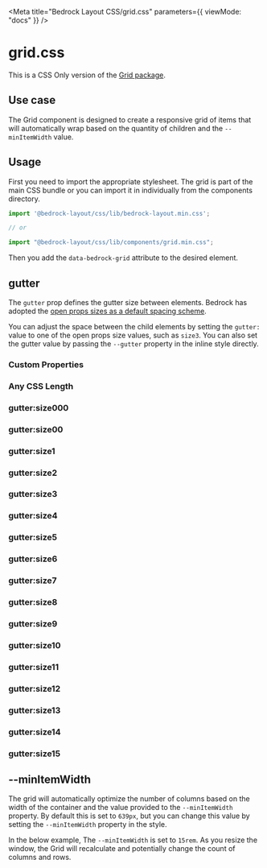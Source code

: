 

<Meta title="Bedrock Layout CSS/grid.css" parameters={{ viewMode: "docs" }} />

# grid.css

This is a CSS Only version of the [Grid package](/?path=/docs/components-grid--api).

## Use case

The Grid component is designed to create a responsive grid of items that will automatically wrap based on the quantity of children and the `--minItemWidth` value.

## Usage

First you need to import the appropriate stylesheet. The grid is part of the main CSS bundle or you can import it in individually from the components directory.

```javascript
import '@bedrock-layout/css/lib/bedrock-layout.min.css';

// or

import "@bedrock-layout/css/lib/components/grid.min.css";
```

Then you add the `data-bedrock-grid` attribute to the desired element.

## gutter

The `gutter` prop defines the gutter size between elements. Bedrock has adopted the [open props sizes as a default spacing scheme](https://open-props.style/#sizes).

You can adjust the space between the child elements by setting the `gutter:` value to one of the open props size values, such as `size3`. You can also set the gutter value by passing the `--gutter` property in the inline style directly.

<Canvas withSource="open">
  <Story name="gutter">
    <h3>Custom Properties</h3>
    <div
      data-bedrock-grid
      style={{ "--gutter": "var(--size-2)", "--minItemWidth": "15rem" }}
    >
      <Component />
      <Component />
      <Component />
      <Component />
      <Component />
    </div>
    <h3>Any CSS Length</h3>
    <div
      data-bedrock-grid
      style={{ "--gutter": "2rem", "--minItemWidth": "15rem" }}
    >
      <Component />
      <Component />
      <Component />
      <Component />
      <Component />
    </div>
    <h3>gutter:size000</h3>
    <div
      data-bedrock-grid="gutter:size000"
      style={{ "--minItemWidth": "15rem" }}
    >
      <Component />
      <Component />
      <Component />
      <Component />
      <Component />
    </div>
    <h3>gutter:size00</h3>
    <div
      data-bedrock-grid="gutter:size00"
      style={{ "--minItemWidth": "15rem" }}
    >
      <Component />
      <Component />
      <Component />
      <Component />
      <Component />
    </div>
    <h3>gutter:size1</h3>
    <div data-bedrock-grid="gutter:size1" style={{ "--minItemWidth": "15rem" }}>
      <Component />
      <Component />
      <Component />
      <Component />
      <Component />
    </div>
    <h3>gutter:size2</h3>
    <div data-bedrock-grid="gutter:size2" style={{ "--minItemWidth": "15rem" }}>
      <Component />
      <Component />
      <Component />
      <Component />
      <Component />
    </div>
    <h3>gutter:size3</h3>
    <div data-bedrock-grid="gutter:size3" style={{ "--minItemWidth": "15rem" }}>
      <Component />
      <Component />
      <Component />
      <Component />
      <Component />
    </div>
    <h3>gutter:size4</h3>
    <div data-bedrock-grid="gutter:size4" style={{ "--minItemWidth": "15rem" }}>
      <Component />
      <Component />
      <Component />
      <Component />
      <Component />
    </div>
    <h3>gutter:size5</h3>
    <div data-bedrock-grid="gutter:size5" style={{ "--minItemWidth": "15rem" }}>
      <Component />
      <Component />
      <Component />
      <Component />
      <Component />
    </div>
    <h3>gutter:size6</h3>
    <div data-bedrock-grid="gutter:size6" style={{ "--minItemWidth": "15rem" }}>
      <Component />
      <Component />
      <Component />
      <Component />
      <Component />
    </div>
    <h3>gutter:size7</h3>
    <div data-bedrock-grid="gutter:size7" style={{ "--minItemWidth": "15rem" }}>
      <Component />
      <Component />
      <Component />
      <Component />
      <Component />
    </div>
    <h3>gutter:size8</h3>
    <div data-bedrock-grid="gutter:size8" style={{ "--minItemWidth": "15rem" }}>
      <Component />
      <Component />
      <Component />
      <Component />
      <Component />
    </div>
    <h3>gutter:size9</h3>
    <div data-bedrock-grid="gutter:size9" style={{ "--minItemWidth": "15rem" }}>
      <Component />
      <Component />
      <Component />
      <Component />
      <Component />
    </div>
    <h3>gutter:size10</h3>
    <div
      data-bedrock-grid="gutter:size10"
      style={{ "--minItemWidth": "15rem" }}
    >
      <Component />
      <Component />
      <Component />
      <Component />
      <Component />
    </div>
    <h3>gutter:size11</h3>
    <div
      data-bedrock-grid="gutter:size11"
      style={{ "--minItemWidth": "15rem" }}
    >
      <Component />
      <Component />
      <Component />
      <Component />
      <Component />
    </div>
    <h3>gutter:size12</h3>
    <div
      data-bedrock-grid="gutter:size12"
      style={{ "--minItemWidth": "15rem" }}
    >
      <Component />
      <Component />
      <Component />
      <Component />
      <Component />
    </div>
    <h3>gutter:size13</h3>
    <div
      data-bedrock-grid="gutter:size13"
      style={{ "--minItemWidth": "15rem" }}
    >
      <Component />
      <Component />
      <Component />
      <Component />
      <Component />
    </div>
    <h3>gutter:size14</h3>
    <div
      data-bedrock-grid="gutter:size14"
      style={{ "--minItemWidth": "15rem" }}
    >
      <Component />
      <Component />
      <Component />
      <Component />
      <Component />
    </div>
    <h3>gutter:size15</h3>
    <div
      data-bedrock-grid="gutter:size15"
      style={{ "--minItemWidth": "15rem" }}
    >
      <Component />
      <Component />
      <Component />
      <Component />
      <Component />
    </div>
  </Story>
</Canvas>

## --minItemWidth

The grid will automatically optimize the number of columns based on the width of the container and the value provided to the `--minItemWidth` property. By default this is set to `639px`, but you can change this value by setting the `--minItemWidth` property in the style.

In the below example, The `--minItemWidth` is set to `15rem`. As you resize the window, the Grid will recalculate and potentially change the count of columns and rows.

<Canvas withSource="open">
  <Story name="minItemWidth">
    <div data-bedrock-grid="gutter:size3" style={{ "--minItemWidth": "15rem" }}>
      <Component />
      <Component />
      <Component />
      <Component />
      <Component />
      <Component />
      <Component />
      <Component />
    </div>
  </Story>
</Canvas>
